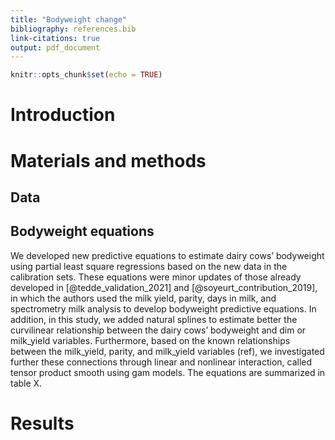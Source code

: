 ```yaml
---
title: "Bodyweight change"
bibliography: references.bib
link-citations: true
output: pdf_document
---
```


```r
knitr::opts_chunk$set(echo = TRUE)
```

# Introduction

 
# Materials and methods


## Data


## Bodyweight equations

We developed new predictive equations to estimate dairy cows' bodyweight using partial least square regressions based on the new data in the calibration sets. These equations were minor updates of those already developed in [@tedde_validation_2021] and [@soyeurt_contribution_2019], in which the authors used the milk yield, parity, days in milk, and spectrometry milk analysis to develop bodyweight predictive equations. In addition, in this study, we added natural splines to estimate better the curvilinear relationship between the dairy cows' bodyweight and dim or milk_yield variables. Furthermore, based on the known relationships between the milk_yield, parity, and milk_yield variables (ref), we investigated further these connections through linear and nonlinear interaction, called tensor product smooth using gam models. The equations are summarized in table X.

\begin{table}
\begin{tabular}{cc}
\hline
equation id & equation term \\
\hline
benchmark & $dim + ns(my) + ns(parity)$ \\
benchmark & $pls(dim + my + parity + MIR_212)$ \\
\hline
\end{tabular}
\end{table}


# Results
